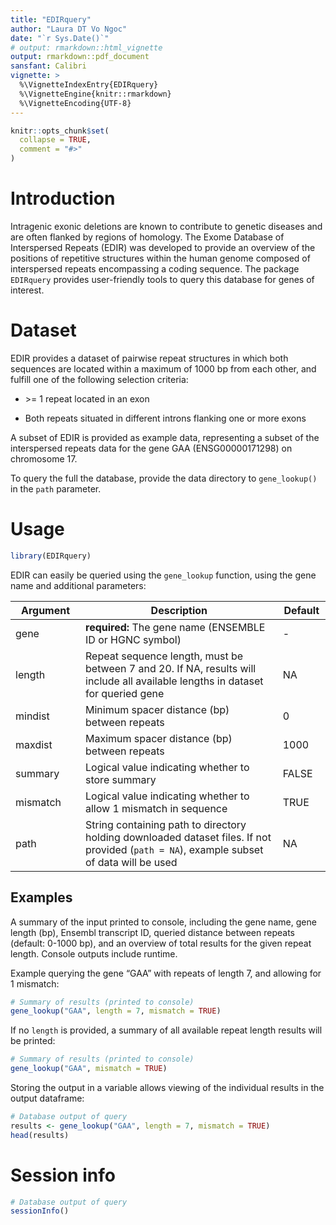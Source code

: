 ```yaml
---
title: "EDIRquery"
author: "Laura DT Vo Ngoc"
date: "`r Sys.Date()`"
# output: rmarkdown::html_vignette
output: rmarkdown::pdf_document
sansfant: Calibri
vignette: >
  %\VignetteIndexEntry{EDIRquery}
  %\VignetteEngine{knitr::rmarkdown}
  %\VignetteEncoding{UTF-8}
---
```


```r
knitr::opts_chunk$set(
  collapse = TRUE,
  comment = "#>"
)
```

# Introduction

Intragenic exonic deletions are known to contribute to genetic diseases and are 
often flanked by regions of homology. The Exome Database of Interspersed Repeats
(EDIR) was developed to provide an overview of the positions of repetitive 
structures within the human genome composed of interspersed repeats encompassing
a coding sequence. The package `EDIRquery` provides user-friendly tools to query
this database for genes of interest.



# Dataset

EDIR provides a dataset of pairwise repeat structures in which both sequences 
are located within a maximum of 1000 bp from each other, and fulfill one of the 
following selection criteria:

-   \>= 1 repeat located in an exon

-   Both repeats situated in different introns flanking one or more exons

A subset of EDIR is provided as example data, representing a subset of the 
interspersed repeats data for the gene GAA (ENSG00000171298) on chromosome 17.

<!-- To query the full the database, obtain the files at `(insert link here)` 
and provide the data directory to `gene_lookup()` in the `path` parameter. -->

To query the full the database, provide the data directory to `gene_lookup()` in
the `path` parameter.



# Usage

```r
library(EDIRquery)
```

EDIR can easily be queried using the `gene_lookup` function, 
using the gene name and additional parameters:

| Argument | Description                                                                                                                                       | Default |
|----------------|---------------------------------------------|-----------|
| gene     | **required:** The gene name (ENSEMBLE ID or HGNC symbol)                                                                                          | \-      |
| length   | Repeat sequence length, must be between 7 and 20. If NA, results will include all available lengths in dataset for queried gene  | NA      |
| mindist  | Minimum spacer distance (bp) between repeats                                                                                                      | 0       |
| maxdist  | Maximum spacer distance (bp) between repeats                                                                                                      | 1000    |
| summary  | Logical value indicating whether to store summary                                                                                                 | FALSE   |
| mismatch | Logical value indicating whether to allow 1 mismatch in sequence                                                                                  | TRUE    |
| path     | String containing path to directory holding downloaded dataset files. If not provided (`path = NA`), example subset of data will be used | NA      |



## Examples

A summary of the input printed to console, including the gene name, gene length 
(bp), Ensembl transcript ID, queried distance between repeats (default: 0-1000 
bp), and an overview of total results for the given repeat length. Console 
outputs include runtime.

Example querying the gene "GAA" with repeats of length 7, and allowing for 
1 mismatch:

```r
# Summary of results (printed to console)
gene_lookup("GAA", length = 7, mismatch = TRUE)
```

If no `length` is provided, a summary of all available repeat length results will
be printed:

```r
# Summary of results (printed to console)
gene_lookup("GAA", mismatch = TRUE)
```

Storing the output in a variable allows viewing of the individual results in the 
output dataframe:

```r
# Database output of query
results <- gene_lookup("GAA", length = 7, mismatch = TRUE)
head(results)
```



# Session info

```r
# Database output of query
sessionInfo()
```
